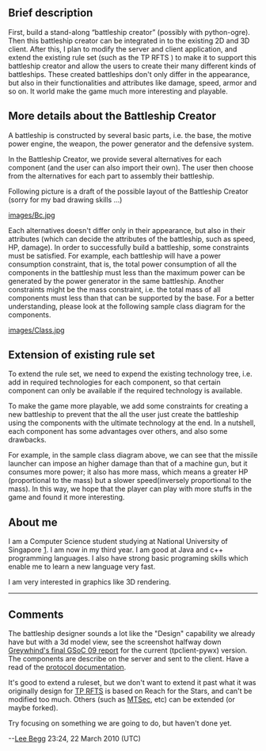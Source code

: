 == Brief description ==

First, build a stand-along “battleship creator” (possibly with python-ogre). Then this battleship creator can be integrated in to the existing 2D and 3D client. After this, I plan to modify the server and client application, and extend the existing rule set (such as the TP RFTS ) to make it to support this battleship creator and allow the users to create their many different kinds of battleships. These created battleships don't only differ in the appearance, but also in their functionalities and attributes like damage, speed, armor and so on. It world make the game much more interesting and playable.


== More details about the Battleship Creator ==

A battleship is constructed by several basic parts, i.e. the base, the motive power engine, the weapon, the power generator and the defensive system. 

In the Battleship Creator, we provide several alternatives for each component (and the user can also import their own). The user then choose from the alternatives for each part to assembly their battleship.

Following picture is a draft of the possible layout of the Battleship Creator (sorry for my bad drawing skills ...)

[[images/Bc.jpg]]

Each alternatives doesn't differ only in their appearance, but also in their attributes (which can decide the attributes of the battleship, such as speed, HP, damage). In order to successfully build a battleship, some constraints must be satisfied. For example, each battleship will have a power consumption constraint, that is, the total power consumption of all the components in the battleship must less than the maximum power can be generated by the power generator in the same battleship.
Another constraints might be the mass constraint, i.e. the total mass of all components must less than that can be supported by the base.
For a better understanding, please look at the following sample class diagram for the components.



[[images/Class.jpg]]

== Extension of existing rule set ==

To extend the rule set, we need to expend the existing technology tree, i.e. add in required technologies for each component, so that certain component can only be available if the required technology is available.

To make the game more playable, we add some constraints for creating a new battleship to prevent that  the all the user just create the battleship using the components with the ultimate technology at the end. In a nutshell, each component has some advantages over others, and also some drawbacks. 

For example, in the sample class diagram above, we can see that the missile launcher can impose an higher damage than that of a machine gun, but it consumes more power; it also has more mass, which means a greater HP (proportional to the mass) but a slower speed(inversely proportional to the mass). In this way, we hope that the player can play with more stuffs in the game and found it more interesting.

== About me ==
I am a Computer Science student studying at National University of Singapore [http://www.nus.edu.sg]. I am now in my third year. I am good at Java and c++ programming languages. I also have strong basic programing skills which enable me to learn a new language very fast.

I am very interested in graphics like 3D rendering.

----

== Comments ==

The battleship designer sounds a lot like the "Design" capability we already have but with a 3d model view, see the screenshot halfway down [http://greywhind.wordpress.com/2009/08/19/gsoc-2009-final-report/ Greywhind's final GSoC 09 report] for the current (tpclient-pywx) version. The components are describe on the server and sent to the client. Have a read of the [http://www.thousandparsec.net/tp/dev/documents/protocol3.php protocol documentation].

It's good to extend a ruleset, but we don't want to extend it past what it was originally design for [[TP RFTS]] is based on Reach for the Stars, and can't be modified too much. Others (such as [[MTSec]], etc) can be extended (or maybe forked).

Try focusing on something we are going to do, but haven't done yet.

--[[User:Lee Begg|Lee Begg]] 23:24, 22 March 2010 (UTC)